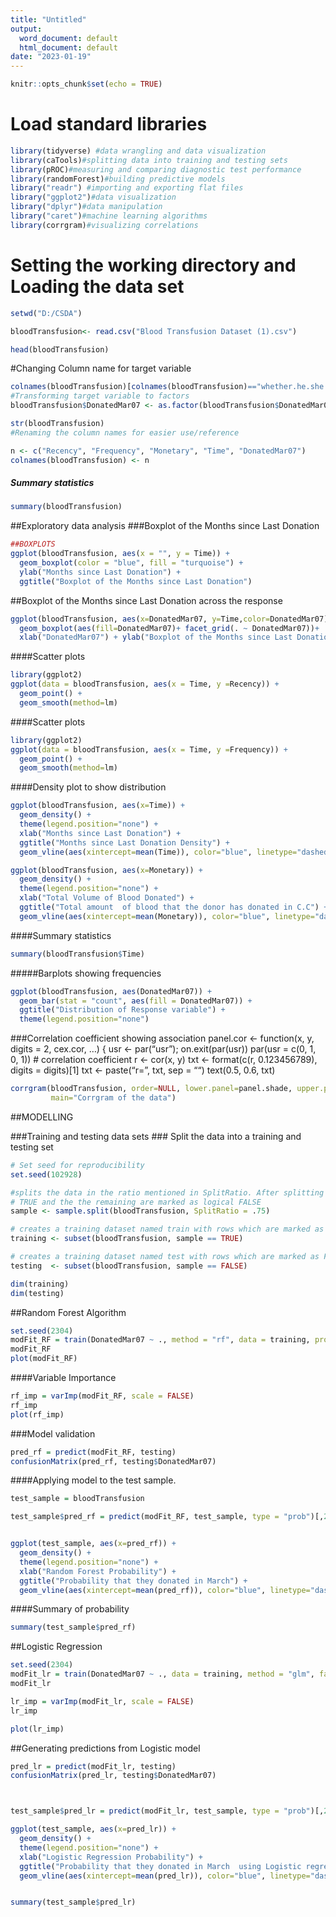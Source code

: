 ---
title: "Untitled"
output:
  word_document: default
  html_document: default
date: "2023-01-19"
---

```{r setup, include=FALSE}
knitr::opts_chunk$set(echo = TRUE)
```


# Load standard libraries

```{r}
library(tidyverse) #data wrangling and data visualization
library(caTools)#splitting data into training and testing sets
library(pROC)#measuring and comparing diagnostic test performance
library(randomForest)#building predictive models
library("readr") #importing and exporting flat files
library("ggplot2")#data visualization 
library("dplyr")#data manipulation
library("caret")#machine learning algorithms
library(corrgram)#visualizing correlations

```
# Setting the working directory and Loading the data set
```{r}
setwd("D:/CSDA")

bloodTransfusion<- read.csv("Blood Transfusion Dataset (1).csv")

head(bloodTransfusion)


```


#Changing Column name for target variable
```{r}
colnames(bloodTransfusion)[colnames(bloodTransfusion)=="whether.he.she.donated.blood.in.March.2007"]<-"DonatedMar07"
#Transforming target variable to factors
bloodTransfusion$DonatedMar07 <- as.factor(bloodTransfusion$DonatedMar07)

str(bloodTransfusion)
#Renaming the column names for easier use/reference

n <- c("Recency", "Frequency", "Monetary", "Time", "DonatedMar07")
colnames(bloodTransfusion) <- n

```



##### Summary statistics
```{r}

summary(bloodTransfusion)

```


##Exploratory data analysis
###Boxplot of the Months since Last Donation
```{r}
##BOXPLOTS
ggplot(bloodTransfusion, aes(x = "", y = Time)) +
  geom_boxplot(color = "blue", fill = "turquoise") +
  ylab("Months since Last Donation") +
  ggtitle("Boxplot of the Months since Last Donation") 

```


##Boxplot of the Months since Last Donation across the response



```{r}
ggplot(bloodTransfusion, aes(x=DonatedMar07, y=Time,color=DonatedMar07)) + 
  geom_boxplot(aes(fill=DonatedMar07)+ facet_grid(. ~ DonatedMar07))+
  xlab("DonatedMar07") + ylab("Boxplot of the Months since Last Donation across the response") +theme_bw()

```



####Scatter plots
```{r}
library(ggplot2)
ggplot(data = bloodTransfusion, aes(x = Time, y =Recency)) +
  geom_point() +
  geom_smooth(method=lm)

```



####Scatter plots
```{r}
library(ggplot2)
ggplot(data = bloodTransfusion, aes(x = Time, y =Frequency)) +
  geom_point() +
  geom_smooth(method=lm)
```


####Density plot  to show distribution

```{r}
ggplot(bloodTransfusion, aes(x=Time)) + 
  geom_density() + 
  theme(legend.position="none") + 
  xlab("Months since Last Donation") + 
  ggtitle("Months since Last Donation Density") + 
  geom_vline(aes(xintercept=mean(Time)), color="blue", linetype="dashed", size=1)
```



```{r}

ggplot(bloodTransfusion, aes(x=Monetary)) + 
  geom_density() + 
  theme(legend.position="none") + 
  xlab("Total Volume of Blood Donated") + 
  ggtitle("Total amount  of blood that the donor has donated in C.C") + 
  geom_vline(aes(xintercept=mean(Monetary)), color="blue", linetype="dashed", size=1)


```

####Summary statistics
```{r}

summary(bloodTransfusion$Time)

```




#####Barplots showing frequencies
```{r}

ggplot(bloodTransfusion, aes(DonatedMar07)) +
  geom_bar(stat = "count", aes(fill = DonatedMar07)) + 
  ggtitle("Distribution of Response variable") + 
  theme(legend.position="none")

```


###Correlation coefficient showing association
panel.cor <- function(x, y, digits = 2, cex.cor, ...)
{
  usr <- par("usr"); on.exit(par(usr))
  par(usr = c(0, 1, 0, 1))
  # correlation coefficient
  r <- cor(x, y)
  txt <- format(c(r, 0.123456789), digits = digits)[1]
  txt <- paste("r= ", txt, sep = "")
  text(0.5, 0.6, txt)
```{r}

corrgram(bloodTransfusion, order=NULL, lower.panel=panel.shade, upper.panel=NULL, text.panel=panel.txt,
         main="Corrgram of the data")

```
 

##MODELLING

###Training and testing data sets
### Split the data into a training and testing set


```{r}

# Set seed for reproducibility
set.seed(102928)

#splits the data in the ratio mentioned in SplitRatio. After splitting marks these rows as logical 
# TRUE and the the remaining are marked as logical FALSE
sample <- sample.split(bloodTransfusion, SplitRatio = .75)

# creates a training dataset named train with rows which are marked as TRUE
training <- subset(bloodTransfusion, sample == TRUE)

# creates a training dataset named test with rows which are marked as FALSE
testing  <- subset(bloodTransfusion, sample == FALSE)

dim(training) 
dim(testing)


```

##Random Forest Algorithm

```{r}
set.seed(2304) 
modFit_RF = train(DonatedMar07 ~ ., method = "rf", data = training, prox = TRUE, na.action=na.omit)
modFit_RF
plot(modFit_RF)
```



####Variable Importance

```{r}
rf_imp = varImp(modFit_RF, scale = FALSE)
rf_imp
plot(rf_imp)
```

###Model validation

```{r}
pred_rf = predict(modFit_RF, testing)
confusionMatrix(pred_rf, testing$DonatedMar07)

```



####Applying model to the test sample.
```{r}
test_sample = bloodTransfusion

test_sample$pred_rf = predict(modFit_RF, test_sample, type = "prob")[,2]


ggplot(test_sample, aes(x=pred_rf)) + 
  geom_density() + 
  theme(legend.position="none") + 
  xlab("Random Forest Probability") + 
  ggtitle("Probability that they donated in March") + 
  geom_vline(aes(xintercept=mean(pred_rf)), color="blue", linetype="dashed", size=1)


```


####Summary of probability 
```{r}

summary(test_sample$pred_rf)
```





##Logistic Regression

```{r}

set.seed(2304) 
modFit_lr = train(DonatedMar07 ~ ., data = training, method = "glm", family = "binomial", na.action=na.omit)
modFit_lr

lr_imp = varImp(modFit_lr, scale = FALSE)
lr_imp

plot(lr_imp)

```


##Generating predictions from Logistic model

```{r}
pred_lr = predict(modFit_lr, testing)
confusionMatrix(pred_lr, testing$DonatedMar07)



test_sample$pred_lr = predict(modFit_lr, test_sample, type = "prob")[,2]

ggplot(test_sample, aes(x=pred_lr)) + 
  geom_density() + 
  theme(legend.position="none") + 
  xlab("Logistic Regression Probability") + 
  ggtitle("Probability that they donated in March  using Logistic regression") + 
  geom_vline(aes(xintercept=mean(pred_lr)), color="blue", linetype="dashed", size=1)


summary(test_sample$pred_lr)

```

